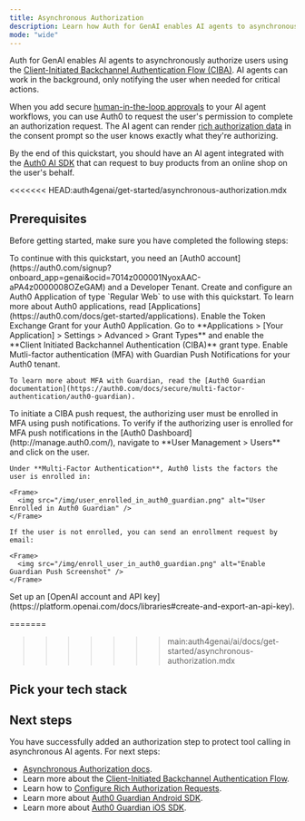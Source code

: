 ```yaml
---
title: Asynchronous Authorization
description: Learn how Auth for GenAI enables AI agents to asynchronously authorize users.
mode: "wide"
---
```



Auth for GenAI enables AI agents to asynchronously authorize users using the [Client-Initiated Backchannel Authentication Flow (CIBA)](https://auth0.com/docs/get-started/authentication-and-authorization-flow/client-initiated-backchannel-authentication-flow). AI agents can work in the background, only notifying the user when needed for critical actions.

When you add secure [human-in-the-loop approvals](https://sdk.vercel.ai/cookbook/next/human-in-the-loop) to your AI agent workflows, you can use Auth0 to request the user's permission to complete an authorization request. The AI agent can render [rich authorization data](https://auth0.com/docs/get-started/authentication-and-authorization-flow/client-initiated-backchannel-authentication-flow/user-authorization-with-ciba) in the consent prompt so the user knows exactly what they're authorizing.

By the end of this quickstart, you should have an AI agent integrated with the [Auth0 AI SDK](https://github.com/auth0-lab/auth0-ai-js) that can request to buy products from an online shop on the user's behalf.

<<<<<<< HEAD:auth4genai/get-started/asynchronous-authorization.mdx
## Prerequisites

Before getting started, make sure you have completed the following steps:

<Steps>
  <Step title="Create an Auth0 Account and a Dev Tenant">
    To continue with this quickstart, you need an [Auth0 account](https://auth0.com/signup?onboard_app=genai&ocid=7014z000001NyoxAAC-aPA4z0000008OZeGAM) and a Developer Tenant.
  </Step>
  <Step title="Create Application">
    Create and configure an Auth0 Application of type `Regular Web` to use with this quickstart.
    To learn more about Auth0 applications, read [Applications](https://auth0.com/docs/get-started/applications).
  </Step>
  <Step title="Enable CIBA Grant">
    Enable the Token Exchange Grant for your Auth0 Application. Go to **Applications > [Your Application] > Settings > Advanced > Grant Types** and enable the **Client Initiated Backchannel Authentication (CIBA)** grant type.
  </Step>

  <Step title="Enable Guardian Push">
    Enable Mutli-factor authentication (MFA) with Guardian Push Notifications for your Auth0 tenant.

    To learn more about MFA with Guardian, read the [Auth0 Guardian documentation](https://auth0.com/docs/secure/multi-factor-authentication/auth0-guardian).

  </Step>

  <Step title="Enroll your user to use Auth0 Guardian">
    To initiate a CIBA push request, the authorizing user must be enrolled in MFA using push notifications. To verify if the authorizing user is enrolled for MFA push notifications in the [Auth0 Dashboard](http://manage.auth0.com/), navigate to **User Management > Users** and click on the user.

    Under **Multi-Factor Authentication**, Auth0 lists the factors the user is enrolled in:

    <Frame>
      <img src="/img/user_enrolled_in_auth0_guardian.png" alt="User Enrolled in Auth0 Guardian" />
    </Frame>

    If the user is not enrolled, you can send an enrollment request by email:

    <Frame>
      <img src="/img/enroll_user_in_auth0_guardian.png" alt="Enable Guardian Push Screenshot" />
    </Frame>

  </Step>

  <Step title="OpenAI Platform">
    Set up an [OpenAI account and API key](https://platform.openai.com/docs/libraries#create-and-export-an-api-key).
  </Step>
</Steps>

=======
>>>>>>> main:auth4genai/ai/docs/get-started/asynchronous-authorization.mdx
## Pick your tech stack

<Tabs>
  <Tab
    title="LangGraph.js + Next.js"
    icon="https://mintlify-assets.b-cdn.net/auth0/langchain.svg"
  >
    <LangChainAsyncAuth />
  </Tab>
  <Tab
    title="Vercel AI + Next.js"
    icon="https://mintlify-assets.b-cdn.net/auth0/vercel.svg"
  >
    <VercelAsyncAuth />
  </Tab>
  <Tab
    title="LangGraph + FastAPI"
    icon="https://mintlify-assets.b-cdn.net/auth0/langchain.svg"
  >
    <LangChainFastAPIAsyncAuth />
  </Tab>
  <Tab
    title="Vercel AI + Node.js"
    icon="https://mintlify-assets.b-cdn.net/auth0/vercel.svg"
  >
    <VercelNodeAsyncAuth />
  </Tab>
</Tabs>

## Next steps

You have successfully added an authorization step to protect tool calling in asynchronous AI agents. For next steps:

- [Asynchronous Authorization docs](/ai/docs/intro/asynchronous-authorization).
- Learn more about the [Client-Initiated Backchannel Authentication Flow](https://auth0.com/docs/get-started/authentication-and-authorization-flow/client-initiated-backchannel-authentication-flow).
- Learn how to [Configure Rich Authorization Requests](https://auth0.com/docs/get-started/apis/configure-rich-authorization-requests).
- Learn more about [Auth0 Guardian Android SDK](https://auth0.com/docs/secure/multi-factor-authentication/auth0-guardian/guardian-for-android-sdk).
- Learn more about [Auth0 Guardian iOS SDK](https://auth0.com/docs/secure/multi-factor-authentication/auth0-guardian/guardian-for-ios-sdk).
